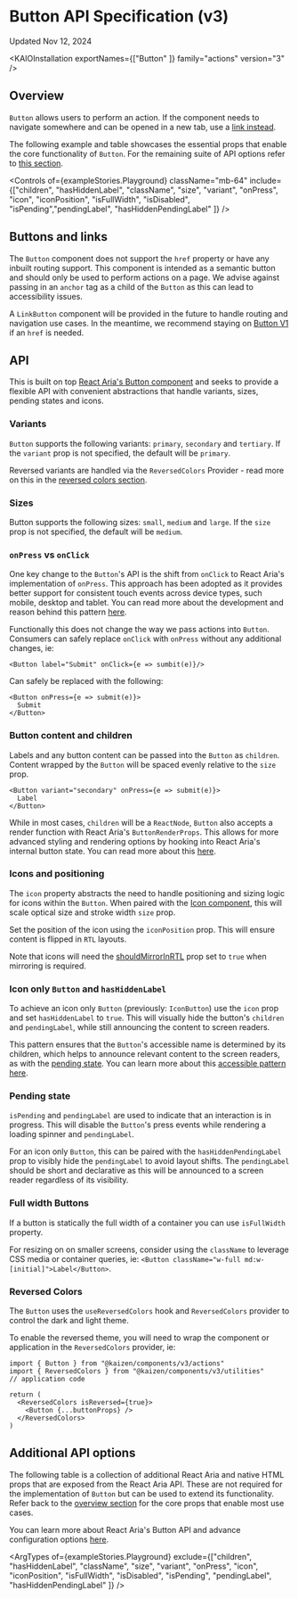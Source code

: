
<Meta title="Actions/Button/Button (v3)/API Specification" />

# Button API Specification (v3)

Updated Nov 12, 2024

<ResourceLinks
  sourceCode="https://github.com/cultureamp/kaizen-design-system/tree/main/packages/components/src/__actions__/Button/v3"
  figma="https://www.figma.com/design/eZKEE5kXbEMY3lx84oz8iN/branch/sPhYSlgPScLOAOYfAbkaI5/%F0%9F%92%9C-Heart-UI-Kit?node-id=1929-17364&node-type=canvas&m=dev"
  designGuidelines="/?path=/docs/actions-button-button-v3-usage-guidelines--docs"
/>

<KAIOInstallation exportNames={["Button" ]} family="actions" version="3" />

## Overview

`Button` allows users to perform an action. If the component needs to navigate somewhere and can be opened in a new tab, use a [link instead](#buttons-and-links).

The following example and table showcases the essential props that enable the core functionality of `Button`. For the remaining suite of API options refer to [this section](#additional-api-options).

<Canvas of={exampleStories.Playground} />

<Controls of={exampleStories.Playground} className="mb-64" include={["children", "hasHiddenLabel", "className",  "size", "variant", "onPress", "icon", "iconPosition", "isFullWidth", "isDisabled", "isPending","pendingLabel", "hasHiddenPendingLabel" ]} />

## Buttons and links

The `Button` component does not support the `href` property or have any inbuilt routing support. This component is intended as a semantic button and should only be used to perform actions on a page. We advise against passing in an `anchor` tag as a child of the `Button` as this can lead to accessibility issues.

A `LinkButton` component will be provided in the future to handle routing and navigation use cases. In the meantime, we recommend staying on [Button V1](/docs/actions-button-button-v1--docs) if an `href` is needed.

## API

This is built on top [React Aria's Button component](https://react-spectrum.adobe.com/react-aria/Button.html#props) and seeks to provide a flexible API with convenient abstractions that handle variants, sizes, pending states and icons.

### Variants

`Button` supports the following variants: `primary`, `secondary` and `tertiary`. If the `variant` prop is not specified, the default will be `primary`.

<Canvas of={exampleStories.ButtonVariants} />

Reversed variants are handled via the `ReversedColors` Provider - read more on this in the [reversed colors section](#reversed-colors).

<Canvas of={exampleStories.ButtonVariantsReversed} />

### Sizes

Button supports the following sizes: `small`, `medium` and `large`. If the `size` prop is not specified, the default will be `medium`.

<Canvas of={exampleStories.ButtonSizes} />

### `onPress` vs `onClick`

One key change to the `Button`&apos;s API is the shift from `onClick` to React Aria's implementation of `onPress`. This approach has been adopted as it provides better support for consistent touch events across device types, such mobile, desktop and tablet. You can read more about the development and reason behind this pattern [here](https://react-spectrum.adobe.com/blog/building-a-button-part-1.html#touch-interactions).

Functionally this does not change the way we pass actions into `Button`. Consumers can safely replace `onClick` with `onPress` without any additional changes, ie:

```tsx
<Button label="Submit" onClick={e => sumbit(e)}/>
```

Can safely be replaced with the following:

```tsx
<Button onPress={e => submit(e)}>
  Submit
</Button>
```

### Button content and children

Labels and any button content can be passed into the `Button` as `children`. Content wrapped by the `Button` will be spaced evenly relative to the `size` prop.

```tsx
<Button variant="secondary" onPress={e => submit(e)}>
  Label
</Button>
```

While in most cases, `children` will be a `ReactNode`, `Button` also accepts a render function with React Aria's `ButtonRenderProps`. This allows for more advanced styling and rendering options by hooking into React Aria's internal button state. You can read more about this [here](https://react-spectrum.adobe.com/react-aria/Button.html#styling).

### Icons and positioning

The `icon` property abstracts the need to handle positioning and sizing logic for icons within the `Button`. When paired with the [Icon component](/docs/illustrations-icon-icon-future-api-specification--docs), this will scale optical size and stroke width `size` prop.

<Canvas of={exampleStories.ButtonWithIcon} />

Set the position of the icon using the `iconPosition` prop. This will ensure content is flipped in `RTL` layouts.

<Canvas of={exampleStories.ButtonWithIconEnd} />

Note that icons will need the [shouldMirrorInRTL](/docs/illustrations-icon-icon-future-api-specification--docs#mirror-in-rtl) prop set to `true` when mirroring is required.

### Icon only `Button` and `hasHiddenLabel`

To achieve an icon only `Button` (previously: `IconButton`) use the `icon` prop and set `hasHiddenLabel` to `true`. This will visually hide the button's `children` and `pendingLabel`, while still announcing the content to screen readers.

<Canvas of={exampleStories.IconButton} className="mb-32"  />

This pattern ensures that the `Button`'s accessible name is determined by its children, which helps to announce relevant content to the screen readers, as with the [pending state](#pending-state). You can learn more about this [accessible pattern here](https://cultureamp.atlassian.net/wiki/spaces/PA/pages/3833331831/Accessible+button+and+link+labels).

### Pending state

`isPending` and `pendingLabel` are used to indicate that an interaction is in progress. This will disable the `Button`'s press events while rendering a loading spinner and `pendingLabel`.

<Canvas of={specStories.PendingButton} />

For an icon only `Button`, this can be paired with the `hasHiddenPendingLabel` prop to visibly hide the `pendingLabel` to avoid layout shifts. The `pendingLabel` should be short and declarative as this will be announced to a screen reader regardless of its visibility.

### Full width Buttons

If a button is statically the full width of a container you can use `isFullWidth` property.

<Canvas of={exampleStories.ButtonFullWidth} />

For resizing on on smaller screens, consider using the `className` to leverage CSS media or container queries, ie: `<Button className="w-full md:w-[initial]">Label</Button>`.

### Reversed Colors

The `Button` uses the `useReversedColors` hook and `ReversedColors` provider to control the dark and light theme.

<Canvas className="bg-purple-600 mb-24" of={exampleStories.ReversedButton} />

To enable the reversed theme, you will need to wrap the component or application in the `ReversedColors` provider, ie:

```tsx
import { Button } from "@kaizen/components/v3/actions"
import { ReversedColors } from "@kaizen/components/v3/utilities"
// application code

return (
  <ReversedColors isReversed={true}>
    <Button {...buttonProps} />
  </ReversedColors>
)
```

## Additional API options

The following table is a collection of additional React Aria and native HTML props that are exposed from the React Aria API. These are not required for the implementation of `Button` but can be used to extend its functionality. Refer back to the [overview section](#overview) for the core props that enable most use cases.

You can learn more about React Aria's Button API and advance configuration options [here](https://react-spectrum.adobe.com/react-aria/Button.html#props).

<ArgTypes of={exampleStories.Playground} exclude={["children", "hasHiddenLabel", "className",  "size", "variant", "onPress", "icon", "iconPosition", "isFullWidth", "isDisabled", "isPending", "pendingLabel", "hasHiddenPendingLabel" ]} />
